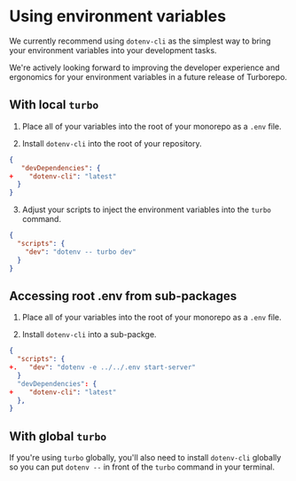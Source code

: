 # Using environment variables

We currently recommend using `dotenv-cli` as the simplest way to bring your environment variables into your development tasks.

We're actively looking forward to improving the developer experience and ergonomics for your environment variables in a future release of Turborepo.

## With local `turbo`

1. Place all of your variables into the root of your monorepo as a `.env` file.

2. Install `dotenv-cli` into the root of your repository.

```json
{
   "devDependencies": {
+    "dotenv-cli": "latest"
  }
}
```

3. Adjust your scripts to inject the environment variables into the `turbo` command.

```json
{
  "scripts": {
    "dev": "dotenv -- turbo dev"
  }
}
```

## Accessing root .env from sub-packages

1. Place all of your variables into the root of your monorepo as a `.env` file.

2. Install `dotenv-cli` into a sub-packge.

```json
{
  "scripts": {
+.   "dev": "dotenv -e ../../.env start-server"
  }
  "devDependencies": {
+    "dotenv-cli": "latest"
  },
}
```

## With global `turbo`

If you're using `turbo` globally, you'll also need to install `dotenv-cli` globally so you can put `dotenv --` in front of the `turbo` command in your terminal.

